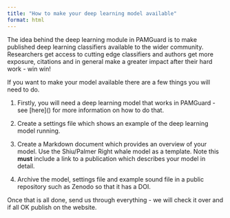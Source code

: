 ```yaml
---
title: "How to make your deep learning model available"
format: html
---
```


The idea behind the deep learning module in PAMGuard is to make published deep learning classifiers available to the wider community. Researchers get access to cutting edge classifiers and authors get more exposure, citations and in general make a greater impact after their hard work - win win!

If you want to make your model available there are a few things you will need to do.

1.  Firstly, you will need a deep learning model that works in PAMGuard - see \[here\]() for more information on how to do that.

2.  Create a settings file which shows an example of the deep learning model running.

3.  Create a Markdown document which provides an overview of your model. Use the Shiu/Palmer Right whale model as a template. Note this **must** include a link to a publication which describes your model in detail.

4.  Archive the model, settings file and example sound file in a public repository such as Zenodo so that it has a DOI.

Once that is all done, send us through everything - we will check it over and if all OK publish on the website.
